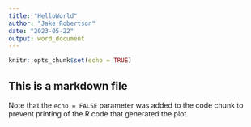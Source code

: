 ```yaml
---
title: "HelloWorld"
author: "Jake Robertson"
date: "2023-05-22"
output: word_document
---
```


```r
knitr::opts_chunk$set(echo = TRUE)
```

## This is a markdown file

Note that the `echo = FALSE` parameter was added to the code chunk to prevent printing of the R code that generated the plot.
